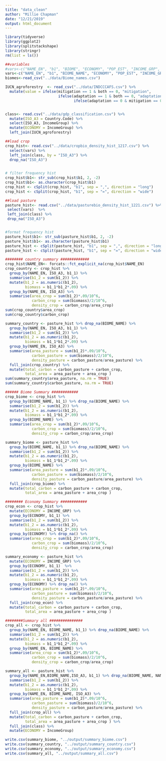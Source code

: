 ```yaml
---
title: "data_clean"
author: "Millie Chapman"
date: "12/21/2019"
output: html_document
---
```


```r
library(tidyverse)
library(ggplot2)
library(splitstackshape)
library(stringr)
rm(list = ls())
```

```r
##variables
#vars<-c("NAME_EN", "b1", "BIOME", "ECONOMY", "POP_EST", "INCOME_GRP", "ISO_A3")
vars<-c("NAME_EN", "b1", "BIOME_NAME", "ECONOMY", "POP_EST", "INCOME_GRP", "ISO_A3")
biomes<-read_csv("../data/Biome_names.csv")

IUCN_agroforestry  <- read_csv("../data/INDCCCAFS.csv") %>%
  mutate(value = ifelse(mitigation == 1 & both == 0, "mitigation", 
                        ifelse(adaptation == 1 & both == 0, "adaptation", 
                               ifelse(adaptation == 0 & mitigation == 0, "none", "both"))))


class<- read.csv("../data/gdp_classification.csv") %>%
  mutate(ISO_A3 = Country.Code) %>%
  select(ISO_A3, IncomeGroup) %>%
  mutate(ECONOMY = IncomeGroup) %>%
  left_join(IUCN_agroforestry)

```

```r
##load crop
crop_hist<- read.csv("../data/cropbio_density_hist_1217.csv") %>%
  select(vars) %>%
  left_join(class, by = "ISO_A3") %>%
  drop_na("ISO_A3")
  

# filter frequency hist
crop_hist$b1<- str_sub(crop_hist$b1, 2, -2)
crop_hist$b1<- as.character(crop_hist$b1)
crop_hist <- cSplit(crop_hist, "b1", sep = ",", direction = "long")
crop_hist <- cSplit(crop_hist, "b1", sep = "=", direction = "wide")
```

```r
##load pasture
pasture_hist<- read.csv("../data/pasturebio_density_hist_1221.csv") %>%
 select(vars)  %>% 
 left_join(class) %>%
 drop_na("ISO_A3")


#format frequency hist
pasture_hist$b1<- str_sub(pasture_hist$b1, 2, -2)
pasture_hist$b1<- as.character(pasture_hist$b1)
pasture_hist <- cSplit(pasture_hist, "b1", sep = ",", direction = "long")
pasture_hist <- cSplit(pasture_hist, "b1", sep = "=", direction = "wide")
```

```r
######## country summary #############
crop_hist$NAME_EN<- forcats::fct_explicit_na(crop_hist$NAME_EN)
crop_country <- crop_hist %>% 
  group_by(NAME_EN, ISO_A3, b1_1) %>%
  summarise(b1_2 = sum(b1_2)) %>%
  mutate(b1_2 = as.numeric(b1_2),
         biomass = b1_1*b1_2*.09) %>%
  group_by(NAME_EN, ISO_A3) %>%
  summarise(area_crop = sum(b1_2)*.09/10^6,
            carbon_crop = sum(biomass)/2/10^6,
            density_crop = carbon_crop/area_crop)
sum(crop_country$area_crop)
sum(crop_country$carbon_crop)

```


```r
summary_country <- pasture_hist %>% drop_na(BIOME_NAME) %>%
  group_by(NAME_EN, ISO_A3, b1_1) %>% 
  summarise(b1_2 = sum(b1_2)) %>%
  mutate(b1_2 = as.numeric(b1_2),
         biomass = b1_1*b1_2*.09) %>%
  group_by(NAME_EN, ISO_A3) %>%
  summarise(area_pasture = sum(b1_2)*.09/10^6,
            carbon_pasture = sum(biomass)/2/10^6,
            density_pasture = carbon_pasture/area_pasture) %>%
  full_join(crop_country) %>%
  mutate(total_carbon = carbon_pasture + carbon_crop,
         total_area = area_pasture + area_crop )
sum(summary_country$area_pasture, na.rm = TRUE)
sum(summary_country$carbon_pasture, na.rm = TRUE)

```

```r
###### Biome Summary ############
crop_biome <- crop_hist %>%
  group_by(BIOME_NAME, b1_1) %>% drop_na(BIOME_NAME) %>%
  summarise(b1_2 = sum(b1_2)) %>%
  mutate(b1_2 = as.numeric(b1_2),
         biomass = b1_1*b1_2*.09) %>%
  group_by(BIOME_NAME) %>%
  summarise(area_crop = sum(b1_2)*.09/10^6,
            carbon_crop = sum(biomass)/2/10^6,
            density_crop = carbon_crop/area_crop)

summary_biome <- pasture_hist %>%
  group_by(BIOME_NAME, b1_1) %>% drop_na(BIOME_NAME) %>%
  summarise(b1_2 = sum(b1_2)) %>%
  mutate(b1_2 = as.numeric(b1_2),
         biomass = b1_1*b1_2*.09) %>%
  group_by(BIOME_NAME) %>%
  summarise(area_pasture = sum(b1_2)*.09/10^6,
            carbon_pasture = sum(biomass)/2/10^6,
            density_pasture = carbon_pasture/area_pasture) %>%
  full_join(crop_biome) %>%
  mutate(total_carbon = carbon_pasture + carbon_crop,
         total_area = area_pasture + area_crop )
```

```r
######## Economy Summary ############
crop_econ <- crop_hist %>%
  mutate(ECONOMY = INCOME_GRP) %>%
  group_by(ECONOMY, b1_1) %>%
  summarise(b1_2 = sum(b1_2)) %>%
  mutate(b1_2 = as.numeric(b1_2),
         biomass = b1_1*b1_2*.09) %>%
  group_by(ECONOMY) %>% drop_na() %>%
  summarise(area_crop = sum(b1_2)*.09/10^6,
            carbon_crop = sum(biomass)/2/10^6,
            density_crop = carbon_crop/area_crop)

summary_economy <- pasture_hist %>% 
  mutate(ECONOMY = INCOME_GRP) %>%
  group_by(ECONOMY, b1_1)  %>%
  summarise(b1_2 = sum(b1_2)) %>%
  mutate(b1_2 = as.numeric(b1_2),
         biomass = b1_1*b1_2*.09) %>%
  group_by(ECONOMY) %>% drop_na() %>%
  summarise(area_pasture = sum(b1_2)*.09/10^6,
            carbon_pasture = sum(biomass)/2/10^6,
            density_pasture = carbon_pasture/area_pasture) %>%
  full_join(crop_econ) %>%
  mutate(total_carbon = carbon_pasture + carbon_crop,
         total_area = area_pasture + area_crop )
```

```r
########Summary all ###############
crop_all <- crop_hist %>%
  group_by(NAME_EN, BIOME_NAME, b1_1) %>% drop_na(BIOME_NAME) %>%
  summarise(b1_2 = sum(b1_2)) %>%
  mutate(b1_2 = as.numeric(b1_2),
         biomass = b1_1*b1_2*.09) %>%
  group_by(NAME_EN, BIOME_NAME) %>%
  summarise(area_crop = sum(b1_2)*.09/10^6,
            carbon_crop = sum(biomass)/2/10^6,
            density_crop = carbon_crop/area_crop)

summary_all <- pasture_hist %>%
  group_by(NAME_EN,BIOME_NAME,ISO_A3, b1_1) %>% drop_na(BIOME_NAME, NAME_EN) %>%
  summarise(b1_2 = sum(b1_2)) %>%
  mutate(b1_2 = as.numeric(b1_2),
         biomass = b1_1*b1_2*.09) %>%
  group_by(NAME_EN, BIOME_NAME, ISO_A3) %>%
  summarise(area_pasture = sum(b1_2)*.09/10^6,
            carbon_pasture = sum(biomass)/2/10^6,
            density_pasture = carbon_pasture/area_pasture) %>%
  full_join(crop_all) %>%
  mutate(total_carbon = carbon_pasture + carbon_crop,
         total_area = area_pasture + area_crop ) %>%
  full_join(class) %>%
  mutate(ECONOMY = IncomeGroup)

```

```r
write.csv(summary_biome, "../output/summary_biome.csv")
write.csv(summary_country, "../output/summary_country.csv")
write.csv(summary_economy, "../output/summary_economy.csv")
write.csv(summary_all, "../output/summary_all.csv")
```


